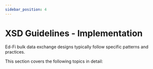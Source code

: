 ```yaml
---
sidebar_position: 4
---
```


# XSD Guidelines - Implementation

Ed-Fi bulk data exchange designs typically follow specific patterns and practices.

This section covers the following topics in detail:


<DocCardList />
